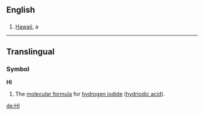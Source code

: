 ==English==

==={{Abbreviation}}===
#[[Hawaii]], a {{USstate}}

----

==Translingual==

===Symbol===
'''HI'''
#The [[molecular formula]] for [[hydrogen iodide]] ([[hydriodic acid]]).

[[de:HI]]